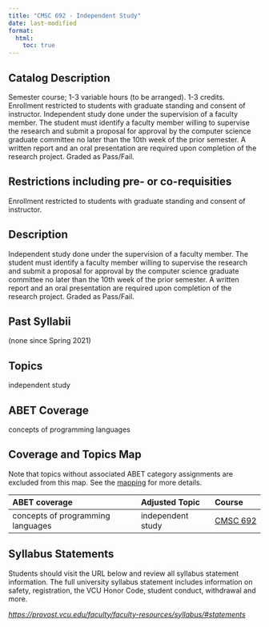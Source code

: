 ```yaml
---
title: "CMSC 692 - Independent Study"
date: last-modified
format:
  html:
    toc: true
---
```


## Catalog Description

Semester course; 1-3 variable hours (to be arranged). 1-3 credits. Enrollment restricted to students with graduate standing and consent of instructor. Independent study done under the supervision of a faculty member. The student must identify a faculty member willing to supervise the research and submit a proposal for approval by the computer science graduate committee no later than the 10th week of the prior semester. A written report and an oral presentation are required upon completion of the research project. Graded as Pass/Fail.


## Restrictions including pre- or co-requisities
 
Enrollment restricted to students with graduate standing and consent of instructor.

## Description

Independent study done under the supervision of a faculty member. The student must identify a faculty member willing to supervise the research and submit a proposal for approval by the computer science graduate committee no later than the 10th week of the prior semester. A written report and an oral presentation are required upon completion of the research project. Graded as Pass/Fail.

## Past Syllabii

(none since Spring 2021)

## Topics

independent study

## ABET Coverage

concepts of programming languages

## Coverage and Topics Map

Note that topics without associated ABET category assignments are excluded from this map.  See the [mapping](https://docs.google.com/spreadsheets/d/1qrN3L7eRLsM-aVMHYaLQN-FMYtrTJf0_h6dLKlUdPkk/edit#gid=338318647) for more details.

ABET coverage                      Adjusted Topic     Course
---------------------------------  -----------------  ----------------------------------
concepts of programming languages  independent study  <a href='CMSC692.qmd'>CMSC 692</a>


## Syllabus Statements

Students should visit the URL below and review all syllabus statement information. The full university syllabus statement includes information on safety, registration, the VCU Honor Code, student conduct, withdrawal and more.

*<https://provost.vcu.edu/faculty/faculty-resources/syllabus/#statements>*


